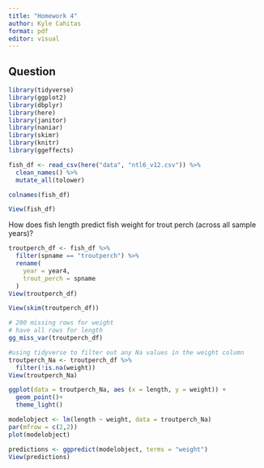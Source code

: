 ```yaml
---
title: "Homework 4"
author: Kyle Cahitas
format: pdf
editor: visual
---
```


## Question 




```r
library(tidyverse)
library(ggplot2)
library(dbplyr)
library(here)
library(janitor)
library(naniar)
library(skimr)
library(knitr)
library(ggeffects)
```


```r
fish_df <- read_csv(here("data", "ntl6_v12.csv")) %>%  
  clean_names() %>% 
  mutate_all(tolower)
```

```r
colnames(fish_df)
```

```r
View(fish_df)
```

How does fish length predict fish weight for trout perch (across all sample years)?

```r
troutperch_df <- fish_df %>% 
  filter(spname == "troutperch") %>% 
  rename(
    year = year4,
    trout_perch = spname 
  )
View(troutperch_df)
```

```r
View(skim(troutperch_df))
```

```r
# 200 missing rows for weight
# have all rows for length 
gg_miss_var(troutperch_df)
```

```r
#using tidyverse to filter out any Na values in the weight column 
troutperch_Na <- troutperch_df %>% 
  filter(!is.na(weight))
View(troutperch_Na)
```

```r
ggplot(data = troutperch_Na, aes (x = length, y = weight)) + 
  geom_point()+ 
  theme_light()
```

```r
modelobject <- lm(length ~ weight, data = troutperch_Na)
par(mfrow = c(2,2))
plot(modelobject)

```

```r
predictions <- ggpredict(modelobject, terms = "weight")
View(predictions)
```




